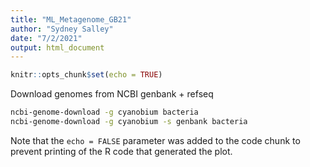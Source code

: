 ```yaml
---
title: "ML_Metagenome_GB21"
author: "Sydney Salley"
date: "7/2/2021"
output: html_document
---
```


```r
knitr::opts_chunk$set(echo = TRUE)
```

Download genomes from NCBI genbank + refseq

```bash
ncbi-genome-download -g cyanobium bacteria
ncbi-genome-download -g cyanobium -s genbank bacteria
```


Note that the `echo = FALSE` parameter was added to the code chunk to prevent printing of the R code that generated the plot.
